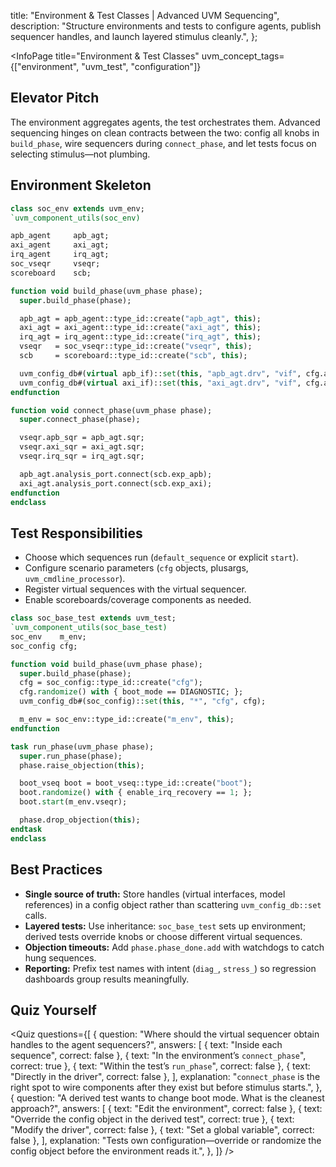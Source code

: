 
  title: "Environment & Test Classes | Advanced UVM Sequencing",
  description: "Structure environments and tests to configure agents, publish sequencer handles, and launch layered stimulus cleanly.",
};

<InfoPage
  title="Environment & Test Classes"
  uvm_concept_tags={["environment", "uvm_test", "configuration"]}
>

  ## Elevator Pitch

  The environment aggregates agents, the test orchestrates them. Advanced sequencing hinges on clean contracts between the two: config all knobs in `build_phase`, wire sequencers during `connect_phase`, and let tests focus on selecting stimulus—not plumbing.

  ## Environment Skeleton

  ```systemverilog
class soc_env extends uvm_env;
  `uvm_component_utils(soc_env)

  apb_agent     apb_agt;
  axi_agent     axi_agt;
  irq_agent     irq_agt;
  soc_vseqr     vseqr;
  scoreboard    scb;

  function void build_phase(uvm_phase phase);
    super.build_phase(phase);

    apb_agt = apb_agent::type_id::create("apb_agt", this);
    axi_agt = axi_agent::type_id::create("axi_agt", this);
    irq_agt = irq_agent::type_id::create("irq_agt", this);
    vseqr   = soc_vseqr::type_id::create("vseqr", this);
    scb     = scoreboard::type_id::create("scb", this);

    uvm_config_db#(virtual apb_if)::set(this, "apb_agt.drv", "vif", cfg.apb_vif);
    uvm_config_db#(virtual axi_if)::set(this, "axi_agt.drv", "vif", cfg.axi_vif);
  endfunction

  function void connect_phase(uvm_phase phase);
    super.connect_phase(phase);

    vseqr.apb_sqr = apb_agt.sqr;
    vseqr.axi_sqr = axi_agt.sqr;
    vseqr.irq_sqr = irq_agt.sqr;

    apb_agt.analysis_port.connect(scb.exp_apb);
    axi_agt.analysis_port.connect(scb.exp_axi);
  endfunction
endclass
  ```

  ## Test Responsibilities

  - Choose which sequences run (`default_sequence` or explicit `start`).
  - Configure scenario parameters (`cfg` objects, plusargs, `uvm_cmdline_processor`).
  - Register virtual sequences with the virtual sequencer.
  - Enable scoreboards/coverage components as needed.

  ```systemverilog
class soc_base_test extends uvm_test;
  `uvm_component_utils(soc_base_test)
  soc_env    m_env;
  soc_config cfg;

  function void build_phase(uvm_phase phase);
    super.build_phase(phase);
    cfg = soc_config::type_id::create("cfg");
    cfg.randomize() with { boot_mode == DIAGNOSTIC; };
    uvm_config_db#(soc_config)::set(this, "*", "cfg", cfg);

    m_env = soc_env::type_id::create("m_env", this);
  endfunction

  task run_phase(uvm_phase phase);
    super.run_phase(phase);
    phase.raise_objection(this);

    boot_vseq boot = boot_vseq::type_id::create("boot");
    boot.randomize() with { enable_irq_recovery == 1; };
    boot.start(m_env.vseqr);

    phase.drop_objection(this);
  endtask
endclass
  ```

  ## Best Practices

  - **Single source of truth:** Store handles (virtual interfaces, model references) in a config object rather than scattering `uvm_config_db::set` calls.
  - **Layered tests:** Use inheritance: `soc_base_test` sets up environment; derived tests override knobs or choose different virtual sequences.
  - **Objection timeouts:** Add `phase.phase_done.add` with watchdogs to catch hung sequences.
  - **Reporting:** Prefix test names with intent (`diag_`, `stress_`) so regression dashboards group results meaningfully.

  ## Quiz Yourself

  <Quiz
    questions={[
      {
        question: "Where should the virtual sequencer obtain handles to the agent sequencers?",
        answers: [
          { text: "Inside each sequence", correct: false },
          { text: "In the environment’s `connect_phase`", correct: true },
          { text: "Within the test’s `run_phase`", correct: false },
          { text: "Directly in the driver", correct: false },
        ],
        explanation:
          "`connect_phase` is the right spot to wire components after they exist but before stimulus starts.",
      },
      {
        question: "A derived test wants to change boot mode. What is the cleanest approach?",
        answers: [
          { text: "Edit the environment", correct: false },
          { text: "Override the config object in the derived test", correct: true },
          { text: "Modify the driver", correct: false },
          { text: "Set a global variable", correct: false },
        ],
        explanation:
          "Tests own configuration—override or randomize the config object before the environment reads it.",
      },
    ]}
  />

</InfoPage>
